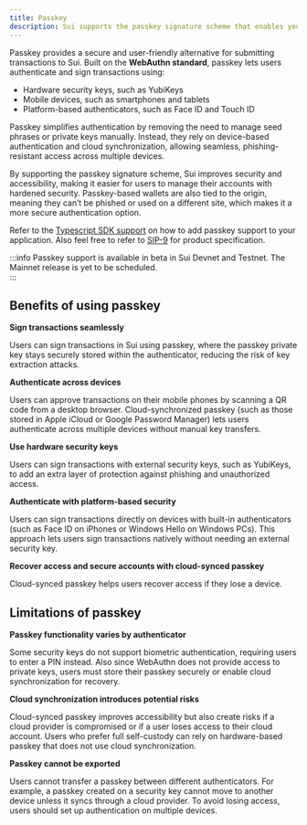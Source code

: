 ```yaml
---
title: Passkey
description: Sui supports the passkey signature scheme that enables you to sign-in to apps and sign transactions for Sui using a private key securely stored on a passkey authenticator. It uses the WebAuthn standard.
---
```


Passkey provides a secure and user-friendly alternative for submitting transactions to Sui. Built on the **WebAuthn standard**, passkey lets users authenticate and sign transactions using:

- Hardware security keys, such as YubiKeys
- Mobile devices, such as smartphones and tablets
- Platform-based authenticators, such as Face ID and Touch ID

Passkey simplifies authentication by removing the need to manage seed phrases or private keys manually. Instead, they rely on device-based authentication and cloud synchronization, allowing seamless, phishing-resistant access across multiple devices.

By supporting the passkey signature scheme, Sui improves security and accessibility, making it easier for users to manage their accounts with hardened security. Passkey-based wallets are also tied to the origin, meaning they can’t be phished or used on a different site, which makes it a more secure authentication option.

Refer to the [Typescript SDK support](https://sdk.mystenlabs.com/typescript/cryptography/passkey) on how to add passkey support to your application. Also feel free to refer to [SIP-9](https://github.com/sui-foundation/sips/blob/main/sips/sip-9.md) for product specification.

:::info
Passkey support is available in beta in Sui Devnet and Testnet. The Mainnet release is yet to be scheduled.  
::: 

## Benefits of using passkey

**Sign transactions seamlessly**

Users can sign transactions in Sui using passkey, where the passkey private key stays securely stored within the authenticator, reducing the risk of key extraction attacks.

**Authenticate across devices**

Users can approve transactions on their mobile phones by scanning a QR code from a desktop browser. Cloud-synchronized passkey (such as those stored in Apple iCloud or Google Password Manager) lets users authenticate across multiple devices without manual key transfers.

**Use hardware security keys**

Users can sign transactions with external security keys, such as YubiKeys, to add an extra layer of protection against phishing and unauthorized access.

**Authenticate with platform-based security**

Users can sign transactions directly on devices with built-in authenticators (such as Face ID on iPhones or Windows Hello on Windows PCs). This approach lets users sign transactions natively without needing an external security key.

**Recover access and secure accounts with cloud-synced passkey**

Cloud-synced passkey helps users recover access if they lose a device.

## Limitations of passkey

**Passkey functionality varies by authenticator**

Some security keys do not support biometric authentication, requiring users to enter a PIN instead. Also since WebAuthn does not provide access to private keys, users must store their passkey securely or enable cloud synchronization for recovery.

**Cloud synchronization introduces potential risks**

Cloud-synced passkey improves accessibility but also create risks if a cloud provider is compromised or if a user loses access to their cloud account. Users who prefer full self-custody can rely on hardware-based passkey that does not use cloud synchronization.

**Passkey cannot be exported**

Users cannot transfer a passkey between different authenticators. For example, a passkey created on a security key cannot move to another device unless it syncs through a cloud provider. To avoid losing access, users should set up authentication on multiple devices.